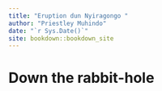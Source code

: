 ```yaml
--- 
title: "Eruption dun Nyiragongo "
author: "Priestley Muhindo"
date: "`r Sys.Date()`"
site: bookdown::bookdown_site
---
```


# Down the rabbit-hole

